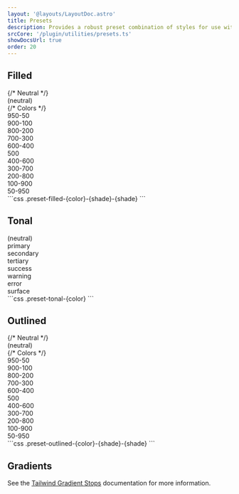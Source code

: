 ```yaml
---
layout: '@layouts/LayoutDoc.astro'
title: Presets
description: Provides a robust preset combination of styles for use with buttons, card, badges, and more.
srcCore: '/plugin/utilities/presets.ts'
showDocsUrl: true
order: 20
---
```



## Filled

<Preview client:load>
	<Fragment slot="preview">
		<div class="grid w-full grid-cols-2 lg:grid-cols-4">
			{/* Neutral */}
			<div class="preset-filled flex items-center justify-center p-4">(neutral)</div>
			{/* Colors */}
			<div class="preset-filled-primary-950-50 flex items-center justify-center p-4">950-50</div>
			<div class="preset-filled-primary-900-100 flex items-center justify-center p-4">900-100</div>
			<div class="preset-filled-primary-800-200 flex items-center justify-center p-4">800-200</div>
			<div class="preset-filled-primary-700-300 flex items-center justify-center p-4">700-300</div>
			<div class="preset-filled-primary-600-400 flex items-center justify-center p-4">600-400</div>
			<div class="preset-filled-primary-500 flex items-center justify-center p-4">500</div>
			<div class="preset-filled-primary-400-600 flex items-center justify-center p-4">400-600</div>
			<div class="preset-filled-primary-300-700 flex items-center justify-center p-4">300-700</div>
			<div class="preset-filled-primary-200-800 flex items-center justify-center p-4">200-800</div>
			<div class="preset-filled-primary-100-900 flex items-center justify-center p-4">100-900</div>
			<div class="prcleareset-filled-primary-50-950 flex items-center justify-center p-4">50-950</div>
		</div>
	</Fragment>
	<Fragment slot="code">
		```css 
		.preset-filled-{color}-{shade}-{shade}
		```
	</Fragment>
</Preview>

## Tonal

<Preview client:load>
	<Fragment slot="preview">
		<div class="grid w-full grid-cols-2 lg:grid-cols-4">
			<div class="preset-tonal flex items-center justify-center p-4">(neutral)</div>
			<div class="preset-tonal-primary flex items-center justify-center p-4">primary</div>
			<div class="preset-tonal-secondary flex items-center justify-center p-4">secondary</div>
			<div class="preset-tonal-tertiary flex items-center justify-center p-4">tertiary</div>
			<div class="preset-tonal-success flex items-center justify-center p-4">success</div>
			<div class="preset-tonal-warning flex items-center justify-center p-4">warning</div>
			<div class="preset-tonal-error flex items-center justify-center p-4">error</div>
			<div class="preset-tonal-surface flex items-center justify-center p-4">surface</div>
		</div>
	</Fragment>
	<Fragment slot="code">
		```css 
		.preset-tonal-{color}
		```
	</Fragment>
</Preview>

## Outlined

<Preview client:load>
	<Fragment slot="preview">
		<div class="grid w-full grid-cols-2 gap-2 lg:grid-cols-4">
			{/* Neutral */}
			<div class="preset-outlined flex items-center justify-center p-4">(neutral)</div>
			{/* Colors */}
			<div class="preset-outlined-primary-950-50 flex items-center justify-center p-4">950-50</div>
			<div class="preset-outlined-primary-900-100 flex items-center justify-center p-4">900-100</div>
			<div class="preset-outlined-primary-800-200 flex items-center justify-center p-4">800-200</div>
			<div class="preset-outlined-primary-700-300 flex items-center justify-center p-4">700-300</div>
			<div class="preset-outlined-primary-600-400 flex items-center justify-center p-4">600-400</div>
			<div class="preset-outlined-primary-500 flex items-center justify-center p-4">500</div>
			<div class="preset-outlined-primary-400-600 flex items-center justify-center p-4">400-600</div>
			<div class="preset-outlined-primary-300-700 flex items-center justify-center p-4">300-700</div>
			<div class="preset-outlined-primary-200-800 flex items-center justify-center p-4">200-800</div>
			<div class="preset-outlined-primary-100-900 flex items-center justify-center p-4">100-900</div>
			<div class="preset-outlined-primary-50-950 flex items-center justify-center p-4">50-950</div>
		</div>
	</Fragment>
	<Fragment slot="code">
		```css 
		.preset-outlined-{color}-{shade}-{shade}
		```
	</Fragment>
</Preview>

## Gradients

See the [Tailwind Gradient Stops](https://tailwind.com/docs/gradient-color-stops) documentation for more information.
